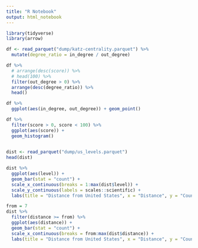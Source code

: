 ```yaml
---
title: "R Notebook"
output: html_notebook
---
```



```r
library(tidyverse)
library(arrow)
```

```r
df <- read_parquet("dump/katz-centrality.parquet") %>%
  mutate(degree_ratio = in_degree / out_degree)
```

```r
df %>%
  # arrange(desc(score)) %>%
  # head(100) %>%
  filter(out_degree > 0) %>%
  arrange(desc(degree_ratio)) %>%
  head()
```


```r
df %>%
  ggplot(aes(in_degree, out_degree)) + geom_point()
```





```r
df %>% 
  filter(score > 0, score < 100) %>%
  ggplot(aes(score)) + 
  geom_histogram()
    
```




```r
dist <- read_parquet("dump/us_levels.parquet")
head(dist)
```
```r
dist %>%
  ggplot(aes(level)) + 
  geom_bar(stat = "count") +
  scale_x_continuous(breaks = 1:max(dist$level)) +
  scale_y_continuous(labels = scales::scientific) +
  labs(title = "Distance from United States", x = "Distance", y = "Count", subtitle = "How many clicks away?")
```
```r
from = 7
dist %>%
  filter(distance >= from) %>%
  ggplot(aes(distance)) + 
  geom_bar(stat = "count") +
  scale_x_continuous(breaks = from:max(dist$distance)) +
  labs(title = "Distance from United States", x = "Distance", y = "Count", subtitle = "From 7 clicks away")
```


